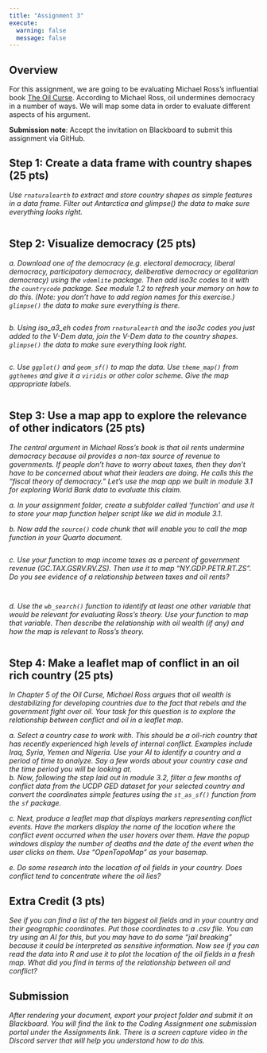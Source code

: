 ```yaml
---
title: "Assignment 3"
execute: 
  warning: false
  message: false
---
```


## Overview

For this assignment, we are going to be evaluating Michael Ross's influential book [The Oil Curse](https://www-jstor-org.proxygw.wrlc.org/stable/j.ctt7s3wz.10).  According to Michael Ross, oil undermines democracy in a number of ways. We will map some data in order to evaluate different aspects of his argument.

**Submission note**: Accept the invitation on Blackboard to submit this assignment via GitHub.

## Step 1: Create a data frame with country shapes (25 pts)

*Use `rnaturalearth` to extract and store country shapes as simple features in a data frame. Filter out Antarctica and glimpse() the data to make sure everything looks right.* 

```r

```


## Step 2: Visualize democracy (25 pts)

*a. Download one of the democracy (e.g. electoral democracy, liberal democracy, participatory democracy, deliberative democracy or egalitarian democracy) using the `vdemlite` package. Then add iso3c codes to it with the `countrycode` package. See module 1.2 to refresh your memory on how to do this. (Note: you don't have to add region names for this exercise.) `glimpse()` the data to make sure everything is there.*

```r

```

*b. Using iso_a3_eh codes from `rnaturalearth` and the iso3c codes you just added to the V-Dem data, join the V-Dem data to the country shapes. `glimpse()` the data to make sure everything look right.*

```r

```

*c. Use `ggplot()` and `geom_sf()` to map the data. Use `theme_map()` from `ggthemes` and give it a `viridis` or other color scheme. Give the map appropriate labels.*

```r

```

## Step 3: Use a map app to explore the relevance of other indicators (25 pts)

*The central argument in Michael Ross's book is that oil rents undermine democracy because oil provides a non-tax source of revenue to governments. If people don't have to worry about taxes, then they don't have to be concerned about what their leaders are doing. He calls this the "fiscal theory of democracy." Let's use the map app we built in module 3.1 for exploring World Bank data to evaluate this claim.*

*a. In your assignment folder, create a subfolder called 'function' and use it to store your map function helper script like we did in module 3.1.*

*b. Now add the `source()` code chunk that will enable you to call the map function in your Quarto document.*

```r

```

*c. Use your function to map income taxes as a percent of government revenue (GC.TAX.GSRV.RV.ZS). Then use it to map "NY.GDP.PETR.RT.ZS". Do you see evidence of a relationship between taxes and oil rents?*

```r

```

```r

```


*d. Use the `wb_search()` function to identify at least one other variable that would be relevant for evaluating Ross's theory. Use your function to map that variable. Then describe the relationship with oil wealth (if any) and how the map is relevant to Ross's theory.*

```r

```

## Step 4: Make a leaflet map of conflict in an oil rich country (25 pts)

*In Chapter 5 of the Oil Curse, Michael Ross argues that oil wealth is destabilizing for developing countries due to the fact that rebels and the government fight over oil. Your task for this question is to explore the relationship between conflict and oil in a leaflet map.*

*a. Select a country case to work with. This should be a oil-rich country that has recently experienced high levels of internal conflict. Examples include Iraq, Syria, Yemen and Nigeria. Use your AI to identify a country and a period of time to analyze. Say a few words about your country case and the time period you will be looking at.*    
*b. Now, following the step laid out in module 3.2, filter a few months of conflict data from the UCDP GED dataset for your selected country and convert the coordinates simple features using the `st_as_sf()` function from the `sf` package.*

*c. Next, produce a leaflet map that displays markers representing conflict events. Have the markers display the name of the location where the conflict event occurred when the user hovers over them. Have the popup windows display the number of deaths and the date of the event when the user clicks on them. Use "OpenTopoMap" as your basemap.*

*e. Do some research into the location of oil fields in your country. Does conflict tend to concentrate where the oil lies?*

## Extra Credit (3 pts)

*See if you can find a list of the ten biggest oil fields and in your country and their geographic coordinates. Put those coordinates to a .csv file. You can try using an AI for this, but you may have to do some "jail breaking" because it could be interpreted as sensitive information. Now see if you can read the data into R and use it to plot the location of the oil fields in a fresh map. What did you find in terms of the relationship between oil and conflict?* 

## Submission

*After rendering your document, export your project folder and submit it on Blackboard. You will find the link to the Coding Assignment one submission portal under the Assignments link. There is a screen capture video in the Discord server that will help you understand how to do this.*

